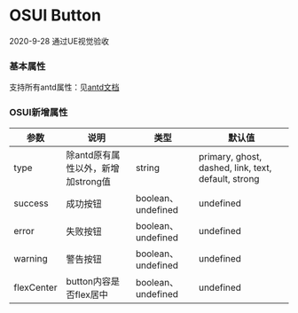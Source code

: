 
<Meta title="设计文档/Button 按钮" />

# OSUI Button

2020-9-28 通过UE视觉验收

### 基本属性

支持所有antd属性：见[antd文档](https://ant.design/components/button-cn/#API)

### OSUI新增属性

| 参数 | 说明 | 类型 | 默认值
| --- | --- | --- | --- |
| type | 除antd原有属性以外，新增加strong值 | string | primary, ghost, dashed, link, text, default, strong |
| success | 成功按钮 | boolean、undefined | undefined |
| error | 失败按钮 | boolean、undefined | undefined |
| warning | 警告按钮 | boolean、undefined | undefined |
| flexCenter | button内容是否flex居中 | boolean、undefined | undefined |

<Canvas>
  <Story name="Demo" story={stories.Demo} />
</Canvas>
